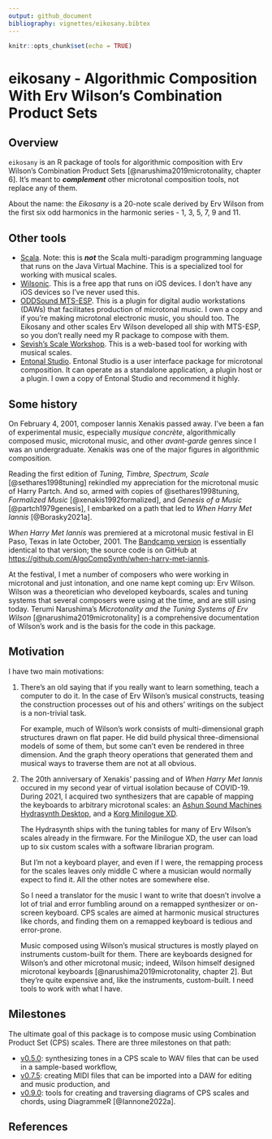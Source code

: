 ```yaml
---
output: github_document
bibliography: vignettes/eikosany.bibtex
---
```


```r
knitr::opts_chunk$set(echo = TRUE)
```

# eikosany - Algorithmic Composition With Erv Wilson's Combination Product Sets

## Overview

`eikosany` is an R package of tools for algorithmic composition with Erv
Wilson's Combination Product Sets [@narushima2019microtonality, chapter 6].
It's meant to ***complement*** other microtonal composition tools, not
replace any of them.

About the name: the _Eikosany_ is a 20-note scale derived by Erv Wilson from
the first six odd harmonics in the harmonic series - 1, 3, 5, 7, 9 and 11.

## Other tools

- [Scala](https://www.huygens-fokker.org/scala/). Note: this is ***not*** the
Scala multi-paradigm programming language that runs on the Java Virtual Machine. This is a specialized tool for working with musical scales.
- [Wilsonic](https://apps.apple.com/us/app/wilsonic/id848852071). This is a
free app that runs on iOS devices. I don't have any iOS devices so I've
never used this.
- [ODDSound MTS-ESP](https://oddsound.com/mtsespsuite.phphttps://oddsound.com/mtsespsuite.php).
This is a plugin for digital audio workstations (DAWs) that facilitates
production of microtonal music. I own a copy and if you're making microtonal
electronic music, you should too. The Eikosany and other scales Erv Wilson
developed all ship with MTS-ESP, so you don't really need my R package to
compose with them.
- [Sevish's Scale Workshop](https://sevish.com/scaleworkshop/guide.htm). This
is a web-based tool for working with musical scales.
- [Entonal Studio](https://entonal.studio/). Entonal Studio is a user interface
package for microtonal composition. It can operate as a standalone application,
a plugin host or a plugin. I own a copy of Entonal Studio and recommend it
highly.

## Some history

On February 4, 2001, composer Iannis Xenakis passed away. I've been a fan of
experimental music, especially _musique concrète_, algorithmically composed
music, microtonal music, and other _avant-garde_ genres since I was an
undergraduate. Xenakis was one of the major figures in algorithmic composition.

Reading the first edition of _Tuning, Timbre, Spectrum, Scale
_[@sethares1998tuning] rekindled my appreciation for the microtonal music of
Harry Partch. And so, armed with copies of @sethares1998tuning,
_Formalized Music_ [@xenakis1992formalized], and _Genesis of a Music_
[@partch1979genesis], I embarked on a path that led to
_When Harry Met Iannis_ [@Borasky2021a].

_When Harry Met Iannis_ was premiered at a microtonal music festival in El
Paso, Texas in late October, 2001. The
[Bandcamp version](https://algocompsynth.bandcamp.com/album/when-harry-met-iannis)
is essentially identical to that version; the source code is on GitHub at
<https://github.com/AlgoCompSynth/when-harry-met-iannis>.

At the festival, I met a number of composers who were working in microtonal
and just intonation, and one name kept coming up: Erv Wilson. Wilson was a
theoretician who developed keyboards, scales and tuning systems that
several composers were using at the time, and are still using today. Terumi
Narushima's _Microtonality and the Tuning Systems of Erv Wilson_
[@narushima2019microtonality] is a comprehensive documentation of Wilson's
work and is the basis for the code in this package.

## Motivation

I have two main motivations:

1. There's an old saying that if you really want to learn something, teach a
computer to do it. In the case of Erv Wilson's musical constructs, teasing
the construction processes out of his and others' writings on the subject is
a non-trivial task.

    For example, much of Wilson's work consists of multi-dimensional graph
    structures drawn on flat paper. He did build physical three-dimensional
    models of some of them, but some can't even be rendered in three dimension.
    And the graph theory operations that generated them and musical ways to
    traverse them are not at all obvious. 

2. The 20th anniversary of Xenakis' passing and of _When Harry Met Iannis_
occured in my second year of virtual isolation because of COVID-19. During
2021, I acquired two synthesizers that are capable of mapping the keyboards
to arbitrary microtonal scales: an [Ashun Sound Machines Hydrasynth
Desktop](https://www.ashunsoundmachines.com/hydrasynth-desk), and a [Korg
Minilogue XD](https://www.korg.com/us/products/synthesizers/minilogue_xd/).

    The Hydrasynth ships with the tuning tables for many of Erv Wilson's scales
    already in the firmware. For the Minilogue XD, the user can load up to six
    custom scales with a software librarian program.
    
    But I'm not a keyboard player, and even if I were, the remapping process for
    the scales leaves only middle C where a musician would normally expect to
    find it. All the other notes are somewhere else.

    So I need a translator for the music I want to write that doesn't involve
    a lot of trial and error fumbling around on a remapped synthesizer or
    on-screen keyboard. CPS scales are aimed at harmonic musical structures like
    chords, and finding them on a remapped keyboard is tedious and error-prone.

    Music composed using Wilson's musical structures is mostly played on
    instruments custom-built for them. There are keyboards designed for
    Wilson's and other microtonal music; indeed, Wilson himself designed
    microtonal keyboards [@narushima2019microtonality, chapter 2]. But
    they're quite expensive and, like the instruments, custom-built. I need
    tools to work with what I have.

## Milestones

The ultimate goal of this package is to compose music using Combination Product
Set (CPS) scales. There are three milestones on that path:

- [v0.5.0](https://github.com/AlgoCompSynth/eikosany/milestone/1): synthesizing
tones in a CPS scale to WAV files that can be used in a sample-based workflow,
- [v0.7.5](https://github.com/AlgoCompSynth/eikosany/milestone/2): creating
MIDI files that can be imported into a DAW for editing and music production, and
- [v0.9.0](https://github.com/AlgoCompSynth/eikosany/milestone/3): tools for
creating and traversing diagrams of CPS scales and chords, using DiagrammeR
[@Iannone2022a].

## References

